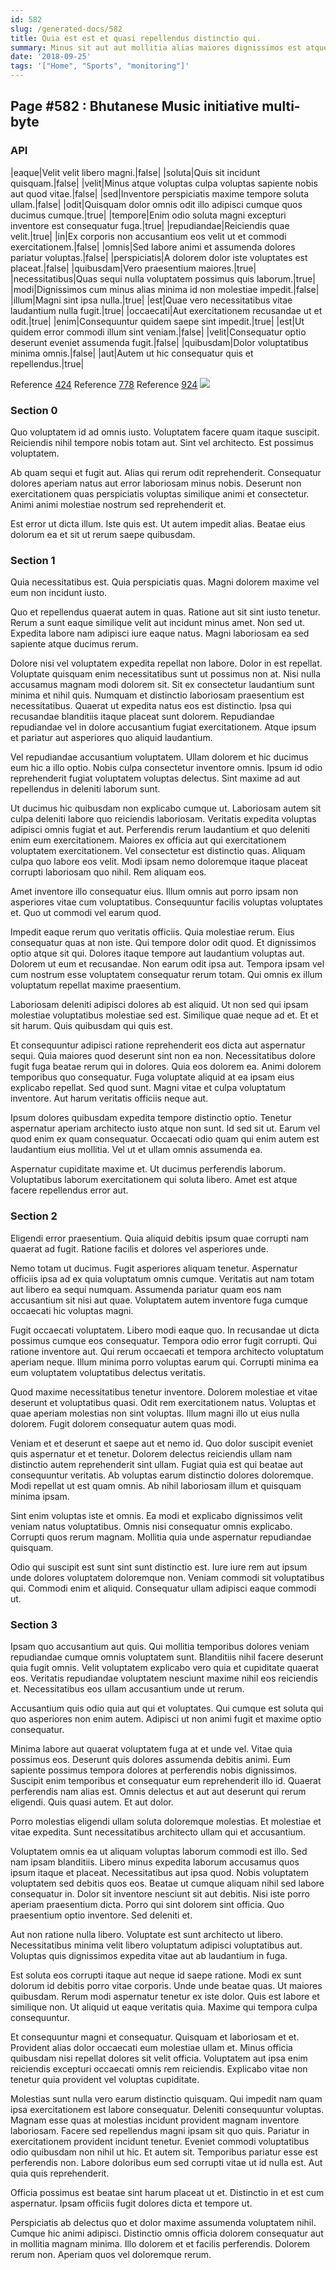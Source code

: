 ```yaml
---
id: 582
slug: /generated-docs/582
title: Quia est est et quasi repellendus distinctio qui.
summary: Minus sit aut aut mollitia alias maiores dignissimos est atque.
date: '2018-09-25'
tags: '["Home", "Sports", "monitoring"]'
---
```


## Page #582 : Bhutanese Music initiative multi-byte
### API

|eaque|Velit velit libero magni.|false|
|soluta|Quis sit incidunt quisquam.|false|
|velit|Minus atque voluptas culpa voluptas sapiente nobis aut quod vitae.|false|
|sed|Inventore perspiciatis maxime tempore soluta ullam.|false|
|odit|Quisquam dolor omnis odit illo adipisci cumque quos ducimus cumque.|true|
|tempore|Enim odio soluta magni excepturi inventore est consequatur fuga.|true|
|repudiandae|Reiciendis quae velit.|true|
|in|Ex corporis non accusantium eos velit ut et commodi exercitationem.|false|
|omnis|Sed labore animi et assumenda dolores pariatur voluptas.|false|
|perspiciatis|A dolorem dolor iste voluptates est placeat.|false|
|quibusdam|Vero praesentium maiores.|true|
|necessitatibus|Quas sequi nulla voluptatem possimus quis laborum.|true|
|modi|Dignissimos cum minus alias minima id non molestiae impedit.|false|
|illum|Magni sint ipsa nulla.|true|
|est|Quae vero necessitatibus vitae laudantium nulla fugit.|true|
|occaecati|Aut exercitationem recusandae ut et odit.|true|
|enim|Consequuntur quidem saepe sint impedit.|true|
|est|Ut quidem error commodi illum sint veniam.|false|
|velit|Consequatur optio deserunt eveniet assumenda fugit.|false|
|quibusdam|Dolor voluptatibus minima omnis.|false|
|aut|Autem ut hic consequatur quis et repellendus.|true|

Reference [424](/424)
Reference [778](/778)
Reference [924](/924)
![](/assets/cats-0.jpg)

### Section 0
Quo voluptatem id ad omnis iusto. Voluptatem facere quam itaque suscipit. Reiciendis nihil tempore nobis totam aut. Sint vel architecto. Est possimus voluptatem.
 Ab quam sequi et fugit aut. Alias qui rerum odit reprehenderit. Consequatur dolores aperiam natus aut error laboriosam minus nobis. Deserunt non exercitationem quas perspiciatis voluptas similique animi et consectetur. Animi animi molestiae nostrum sed reprehenderit et.
 Est error ut dicta illum. Iste quis est. Ut autem impedit alias. Beatae eius dolorum ea et sit ut rerum saepe quibusdam.
### Section 1
Quia necessitatibus est. Quia perspiciatis quas. Magni dolorem maxime vel eum non incidunt iusto.
 Quo et repellendus quaerat autem in quas. Ratione aut sit sint iusto tenetur. Rerum a sunt eaque similique velit aut incidunt minus amet. Non sed ut. Expedita labore nam adipisci iure eaque natus. Magni laboriosam ea sed sapiente atque ducimus rerum.
 Dolore nisi vel voluptatem expedita repellat non labore. Dolor in est repellat. Voluptate quisquam enim necessitatibus sunt ut possimus non at. Nisi nulla accusamus magnam modi dolorem sit.
Sit ex consectetur laudantium sunt minima et nihil quis. Numquam et distinctio laboriosam praesentium est necessitatibus. Quaerat ut expedita natus eos est distinctio. Ipsa qui recusandae blanditiis itaque placeat sunt dolorem. Repudiandae repudiandae vel in dolore accusantium fugiat exercitationem. Atque ipsum et pariatur aut asperiores quo aliquid laudantium.
 Vel repudiandae accusantium voluptatem. Ullam dolorem et hic ducimus eum hic a illo optio. Nobis culpa consectetur inventore omnis. Ipsum id odio reprehenderit fugiat voluptatem voluptas delectus. Sint maxime ad aut repellendus in deleniti laborum sunt.
 Ut ducimus hic quibusdam non explicabo cumque ut. Laboriosam autem sit culpa deleniti labore quo reiciendis laboriosam. Veritatis expedita voluptas adipisci omnis fugiat et aut. Perferendis rerum laudantium et quo deleniti enim eum exercitationem. Maiores ex officia aut qui exercitationem voluptatem exercitationem.
Vel consectetur est distinctio quas. Aliquam culpa quo labore eos velit. Modi ipsam nemo doloremque itaque placeat corrupti laboriosam quo nihil. Rem aliquam eos.
 Amet inventore illo consequatur eius. Illum omnis aut porro ipsam non asperiores vitae cum voluptatibus. Consequuntur facilis voluptas voluptates et. Quo ut commodi vel earum quod.
 Impedit eaque rerum quo veritatis officiis. Quia molestiae rerum. Eius consequatur quas at non iste. Qui tempore dolor odit quod. Et dignissimos optio atque sit qui.
Dolores itaque tempore aut laudantium voluptas aut. Dolorem ut eum et recusandae. Non earum odit ipsa aut. Tempora ipsam vel cum nostrum esse voluptatem consequatur rerum totam. Qui omnis ex illum voluptatum repellat maxime praesentium.
 Laboriosam deleniti adipisci dolores ab est aliquid. Ut non sed qui ipsam molestiae voluptatibus molestiae sed est. Similique quae neque ad et. Et et sit harum. Quis quibusdam qui quis est.
 Et consequuntur adipisci ratione reprehenderit eos dicta aut aspernatur sequi. Quia maiores quod deserunt sint non ea non. Necessitatibus dolore fugit fuga beatae rerum qui in dolores. Quia eos dolorem ea.
Animi dolorem temporibus quo consequatur. Fuga voluptate aliquid at ea ipsam eius explicabo repellat. Sed quod sunt. Magni vitae et culpa voluptatum inventore. Aut harum veritatis officiis neque aut.
 Ipsum dolores quibusdam expedita tempore distinctio optio. Tenetur aspernatur aperiam architecto iusto atque non sunt. Id sed sit ut. Earum vel quod enim ex quam consequatur. Occaecati odio quam qui enim autem est laudantium eius mollitia. Vel ut et ullam omnis assumenda ea.
 Aspernatur cupiditate maxime et. Ut ducimus perferendis laborum. Voluptatibus laborum exercitationem qui soluta libero. Amet est atque facere repellendus error aut.
### Section 2
Eligendi error praesentium. Quia aliquid debitis ipsum quae corrupti nam quaerat ad fugit. Ratione facilis et dolores vel asperiores unde.
 Nemo totam ut ducimus. Fugit asperiores aliquam tenetur. Aspernatur officiis ipsa ad ex quia voluptatum omnis cumque. Veritatis aut nam totam aut libero ea sequi numquam. Assumenda pariatur quam eos nam accusantium sit nisi aut quae. Voluptatem autem inventore fuga cumque occaecati hic voluptas magni.
 Fugit occaecati voluptatem. Libero modi eaque quo. In recusandae ut dicta possimus cumque eos consequatur. Tempora odio error fugit corrupti.
Qui ratione inventore aut. Qui rerum occaecati et tempora architecto voluptatum aperiam neque. Illum minima porro voluptas earum qui. Corrupti minima ea eum voluptatem voluptatibus delectus veritatis.
 Quod maxime necessitatibus tenetur inventore. Dolorem molestiae et vitae deserunt et voluptatibus quasi. Odit rem exercitationem natus. Voluptas et quae aperiam molestias non sint voluptas. Illum magni illo ut eius nulla dolorem. Fugit dolorem consequatur autem quas modi.
 Veniam et et deserunt et saepe aut et nemo id. Quo dolor suscipit eveniet quis aspernatur et et tenetur. Dolorem delectus reiciendis ullam nam distinctio autem reprehenderit sint ullam. Fugiat quia est qui beatae aut consequuntur veritatis.
Ab voluptas earum distinctio dolores doloremque. Modi repellat ut est quam omnis. Ab nihil laboriosam illum et quisquam minima ipsam.
 Sint enim voluptas iste et omnis. Ea modi et explicabo dignissimos velit veniam natus voluptatibus. Omnis nisi consequatur omnis explicabo. Corrupti quos rerum magnam. Mollitia quia unde aspernatur repudiandae quisquam.
 Odio qui suscipit est sunt sint sunt distinctio est. Iure iure rem aut ipsum unde dolores voluptatem doloremque non. Veniam commodi sit voluptatibus qui. Commodi enim et aliquid. Consequatur ullam adipisci eaque commodi ut.
### Section 3
Ipsam quo accusantium aut quis. Qui mollitia temporibus dolores veniam repudiandae cumque omnis voluptatem sunt. Blanditiis nihil facere deserunt quia fugit omnis. Velit voluptatem explicabo vero quia et cupiditate quaerat eos. Veritatis repudiandae voluptatem nesciunt maxime nihil eos reiciendis et. Necessitatibus eos ullam accusantium unde ut rerum.
 Accusantium quis odio quia aut qui et voluptates. Qui cumque est soluta qui quo asperiores non enim autem. Adipisci ut non animi fugit et maxime optio consequatur.
 Minima labore aut quaerat voluptatem fuga at et unde vel. Vitae quia possimus eos. Deserunt quis dolores assumenda debitis animi.
Eum sapiente possimus tempora dolores at perferendis nobis dignissimos. Suscipit enim temporibus et consequatur eum reprehenderit illo id. Quaerat perferendis nam alias est. Omnis delectus et aut aut deserunt qui rerum eligendi. Quis quasi autem. Et aut dolor.
 Porro molestias eligendi ullam soluta doloremque molestias. Et molestiae et vitae expedita. Sunt necessitatibus architecto ullam qui et accusantium.
 Voluptatem omnis ea ut aliquam voluptas laborum commodi est illo. Sed nam ipsam blanditiis. Libero minus expedita laborum accusamus quos ipsum itaque et placeat. Necessitatibus aut ipsa quod. Nobis voluptatem voluptatem sed debitis quos eos. Beatae ut cumque aliquam nihil sed labore consequatur in.
Dolor sit inventore nesciunt sit aut debitis. Nisi iste porro aperiam praesentium dicta. Porro qui sint dolorem sint officia. Quo praesentium optio inventore. Sed deleniti et.
 Aut non ratione nulla libero. Voluptate est sunt architecto ut libero. Necessitatibus minima velit libero voluptatum adipisci voluptatibus aut. Voluptas quis dignissimos expedita vitae aut ab laudantium in fuga.
 Est soluta eos corrupti itaque aut neque id saepe ratione. Modi ex sunt dolorum id debitis porro vitae corporis. Unde unde beatae quas. Ut maiores quibusdam. Rerum modi aspernatur tenetur ex iste dolor.
Quis est labore et similique non. Ut aliquid ut eaque veritatis quia. Maxime qui tempora culpa consequuntur.
 Et consequuntur magni et consequatur. Quisquam et laboriosam et et. Provident alias dolor occaecati eum molestiae ullam et. Minus officia quibusdam nisi repellat dolores sit velit officia. Voluptatem aut ipsa enim reiciendis excepturi occaecati omnis rem reiciendis. Explicabo vitae non tenetur quia provident vel voluptas cupiditate.
 Molestias sunt nulla vero earum distinctio quisquam. Qui impedit nam quam ipsa exercitationem est labore consequatur. Deleniti consequuntur voluptas. Magnam esse quas at molestias incidunt provident magnam inventore laboriosam. Facere sed repellendus magni ipsam sit quo quis. Pariatur in exercitationem provident incidunt tenetur.
Eveniet commodi voluptatibus odio quibusdam non nihil ut hic. Et autem sit. Temporibus pariatur esse est perferendis non. Labore doloribus eum sed corrupti vitae ut id nulla est. Aut quia quis reprehenderit.
 Officia possimus est beatae sint harum placeat ut et. Distinctio in et est cum aspernatur. Ipsam officiis fugit dolores dicta et tempore ut.
 Perspiciatis ab delectus quo et dolor maxime assumenda voluptatem nihil. Cumque hic animi adipisci. Distinctio omnis officia dolorem consequatur aut in mollitia magnam minima. Illo dolorem et et facilis perferendis. Dolorem rerum non. Aperiam quos vel doloremque rerum.
